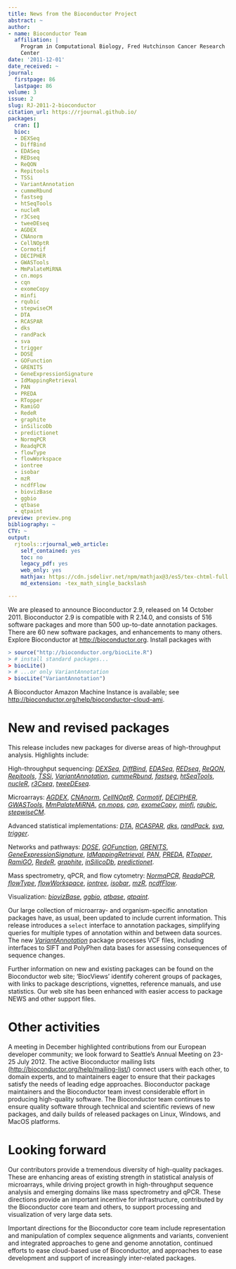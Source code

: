 ```yaml
---
title: News from the Bioconductor Project
abstract: ~
author:
- name: Bioconductor Team
  affiliation: |
    Program in Computational Biology, Fred Hutchinson Cancer Research
    Center
date: '2011-12-01'
date_received: ~
journal:
  firstpage: 86
  lastpage: 86
volume: 3
issue: 2
slug: RJ-2011-2-bioconductor
citation_url: https://rjournal.github.io/
packages:
  cran: []
  bioc:
  - DEXSeq
  - DiffBind
  - EDASeq
  - REDseq
  - ReQON
  - Repitools
  - TSSi
  - VariantAnnotation
  - cummeRbund
  - fastseg
  - htSeqTools
  - nucleR
  - r3Cseq
  - tweeDEseq
  - AGDEX
  - CNAnorm
  - CellNOptR
  - Cormotif
  - DECIPHER
  - GWASTools
  - MmPalateMiRNA
  - cn.mops
  - cqn
  - exomeCopy
  - minfi
  - rqubic
  - stepwiseCM
  - DTA
  - RCASPAR
  - dks
  - randPack
  - sva
  - trigger
  - DOSE
  - GOFunction
  - GRENITS
  - GeneExpressionSignature
  - IdMappingRetrieval
  - PAN
  - PREDA
  - RTopper
  - RamiGO
  - RedeR
  - graphite
  - inSilicoDb
  - predictionet
  - NormqPCR
  - ReadqPCR
  - flowType
  - flowWorkspace
  - iontree
  - isobar
  - mzR
  - ncdfFlow
  - biovizBase
  - ggbio
  - qtbase
  - qtpaint
preview: preview.png
bibliography: ~
CTV: ~
output:
  rjtools::rjournal_web_article:
    self_contained: yes
    toc: no
    legacy_pdf: yes
    web_only: yes
    mathjax: https://cdn.jsdelivr.net/npm/mathjax@3/es5/tex-chtml-full.js
    md_extension: -tex_math_single_backslash

---
```


::: article
We are pleased to announce Bioconductor 2.9, released on 14 October
2011. Bioconductor 2.9 is compatible with R 2.14.0, and consists of 516
software packages and more than 500 up-to-date annotation packages.
There are 60 new software packages, and enhancements to many others.
Explore Bioconductor at <http://bioconductor.org>. Install packages with

``` r
> source("http://bioconductor.org/biocLite.R")
> # install standard packages...
> biocLite()
> # ...or only VariantAnnotation
> biocLite("VariantAnnotation")
```

A Bioconductor Amazon Machine Instance is available; see
<http://bioconductor.org/help/bioconductor-cloud-ami>.

# New and revised packages

This release includes new packages for diverse areas of high-throughput
analysis. Highlights include:

::: description
High-throughput sequencing:
[*DEXSeq*](https://www.bioconductor.org/packages/release/bioc/html/DEXSeq.html),
[*DiffBind*](https://www.bioconductor.org/packages/release/bioc/html/DiffBind.html),
[*EDASeq*](https://www.bioconductor.org/packages/release/bioc/html/EDASeq.html),
[*REDseq*](https://www.bioconductor.org/packages/release/bioc/html/REDseq.html),
[*ReQON*](https://www.bioconductor.org/packages/release/bioc/html/ReQON.html),
[*Repitools*](https://www.bioconductor.org/packages/release/bioc/html/Repitools.html),
[*TSSi*](https://www.bioconductor.org/packages/release/bioc/html/TSSi.html),
[*VariantAnnotation*](https://www.bioconductor.org/packages/release/bioc/html/VariantAnnotation.html),
[*cummeRbund*](https://www.bioconductor.org/packages/release/bioc/html/cummeRbund.html),
[*fastseg*](https://www.bioconductor.org/packages/release/bioc/html/fastseg.html),
[*htSeqTools*](https://www.bioconductor.org/packages/release/bioc/html/htSeqTools.html),
[*nucleR*](https://www.bioconductor.org/packages/release/bioc/html/nucleR.html),
[*r3Cseq*](https://www.bioconductor.org/packages/release/bioc/html/r3Cseq.html),
[*tweeDEseq*](https://www.bioconductor.org/packages/release/bioc/html/tweeDEseq.html).

Microarrays:
[*AGDEX*](https://www.bioconductor.org/packages/release/bioc/html/AGDEX.html),
[*CNAnorm*](https://www.bioconductor.org/packages/release/bioc/html/CNAnorm.html),
[*CellNOptR*](https://www.bioconductor.org/packages/release/bioc/html/CellNOptR.html),
[*Cormotif*](https://www.bioconductor.org/packages/release/bioc/html/Cormotif.html),
[*DECIPHER*](https://www.bioconductor.org/packages/release/bioc/html/DECIPHER.html),
[*GWASTools*](https://www.bioconductor.org/packages/release/bioc/html/GWASTools.html),
[*MmPalateMiRNA*](https://www.bioconductor.org/packages/release/bioc/html/MmPalateMiRNA.html),
[*cn.mops*](https://www.bioconductor.org/packages/release/bioc/html/cn.mops.html),
[*cqn*](https://www.bioconductor.org/packages/release/bioc/html/cqn.html),
[*exomeCopy*](https://www.bioconductor.org/packages/release/bioc/html/exomeCopy.html),
[*minfi*](https://www.bioconductor.org/packages/release/bioc/html/minfi.html),
[*rqubic*](https://www.bioconductor.org/packages/release/bioc/html/rqubic.html),
[*stepwiseCM*](https://www.bioconductor.org/packages/release/bioc/html/stepwiseCM.html).

Advanced statistical implementations:
[*DTA*](https://www.bioconductor.org/packages/release/bioc/html/DTA.html),
[*RCASPAR*](https://www.bioconductor.org/packages/release/bioc/html/RCASPAR.html),
[*dks*](https://www.bioconductor.org/packages/release/bioc/html/dks.html),
[*randPack*](https://www.bioconductor.org/packages/release/bioc/html/randPack.html),
[*sva*](https://www.bioconductor.org/packages/release/bioc/html/sva.html),
[*trigger*](https://www.bioconductor.org/packages/release/bioc/html/trigger.html).

Networks and pathways:
[*DOSE*](https://www.bioconductor.org/packages/release/bioc/html/DOSE.html),
[*GOFunction*](https://www.bioconductor.org/packages/release/bioc/html/GOFunction.html),
[*GRENITS*](https://www.bioconductor.org/packages/release/bioc/html/GRENITS.html),
[*GeneExpressionSignature*](https://www.bioconductor.org/packages/release/bioc/html/GeneExpressionSignature.html),
[*IdMappingRetrieval*](https://www.bioconductor.org/packages/release/bioc/html/IdMappingRetrieval.html),
[*PAN*](https://www.bioconductor.org/packages/release/bioc/html/PAN.html),
[*PREDA*](https://www.bioconductor.org/packages/release/bioc/html/PREDA.html),
[*RTopper*](https://www.bioconductor.org/packages/release/bioc/html/RTopper.html),
[*RamiGO*](https://www.bioconductor.org/packages/release/bioc/html/RamiGO.html),
[*RedeR*](https://www.bioconductor.org/packages/release/bioc/html/RedeR.html),
[*graphite*](https://www.bioconductor.org/packages/release/bioc/html/graphite.html),
[*inSilicoDb*](https://www.bioconductor.org/packages/release/bioc/html/inSilicoDb.html),
[*predictionet*](https://www.bioconductor.org/packages/release/bioc/html/predictionet.html).

Mass spectrometry, qPCR, and flow cytometry:
[*NormqPCR*](https://www.bioconductor.org/packages/release/bioc/html/NormqPCR.html),
[*ReadqPCR*](https://www.bioconductor.org/packages/release/bioc/html/ReadqPCR.html),
[*flowType*](https://www.bioconductor.org/packages/release/bioc/html/flowType.html),
[*flowWorkspace*](https://www.bioconductor.org/packages/release/bioc/html/flowWorkspace.html),
[*iontree*](https://www.bioconductor.org/packages/release/bioc/html/iontree.html),
[*isobar*](https://www.bioconductor.org/packages/release/bioc/html/isobar.html),
[*mzR*](https://www.bioconductor.org/packages/release/bioc/html/mzR.html),
[*ncdfFlow*](https://www.bioconductor.org/packages/release/bioc/html/ncdfFlow.html).

Visualization:
[*biovizBase*](https://www.bioconductor.org/packages/release/bioc/html/biovizBase.html),
[*ggbio*](https://www.bioconductor.org/packages/release/bioc/html/ggbio.html),
[*qtbase*](https://www.bioconductor.org/packages/release/bioc/html/qtbase.html),
[*qtpaint*](https://www.bioconductor.org/packages/release/bioc/html/qtpaint.html).
:::

Our large collection of microarray- and organism-specific annotation
packages have, as usual, been updated to include current information.
This release introduces a `select` interface to annotation packages,
simplifying queries for multiple types of annotation within and between
data sources. The new
[*VariantAnnotation*](https://www.bioconductor.org/packages/release/bioc/html/VariantAnnotation.html)
package processes VCF files, including interfaces to SIFT and PolyPhen
data bases for assessing consequences of sequence changes.

Further information on new and existing packages can be found on the
Bioconductor web site; 'BiocViews' identify coherent groups of packages,
with links to package descriptions, vignettes, reference manuals, and
use statistics. Our web site has been enhanced with easier access to
package NEWS and other support files.

# Other activities

A meeting in December highlighted contributions from our European
developer community; we look forward to Seattle's Annual Meeting on
23-25 July 2012. The active Bioconductor mailing lists
(<http://bioconductor.org/help/mailing-list/>) connect users with each
other, to domain experts, and to maintainers eager to ensure that their
packages satisfy the needs of leading edge approaches. Bioconductor
package maintainers and the Bioconductor team invest considerable effort
in producing high-quality software. The Bioconductor team continues to
ensure quality software through technical and scientific reviews of new
packages, and daily builds of released packages on Linux, Windows, and
MacOS platforms.

# Looking forward

Our contributors provide a tremendous diversity of high-quality
packages. These are enhancing areas of existing strength in statistical
analysis of microarrays, while driving project growth in high-throughput
sequence analysis and emerging domains like mass spectrometry and qPCR.
These directions provide an important incentive for infrastructure,
contributed by the Bioconductor core team and others, to support
processing and visualization of very large data sets.

Important directions for the Bioconductor core team include
representation and manipulation of complex sequence alignments and
variants, convenient and integrated approaches to gene and genome
annotation, continued efforts to ease cloud-based use of Bioconductor,
and approaches to ease development and support of increasingly
inter-related packages.
:::

